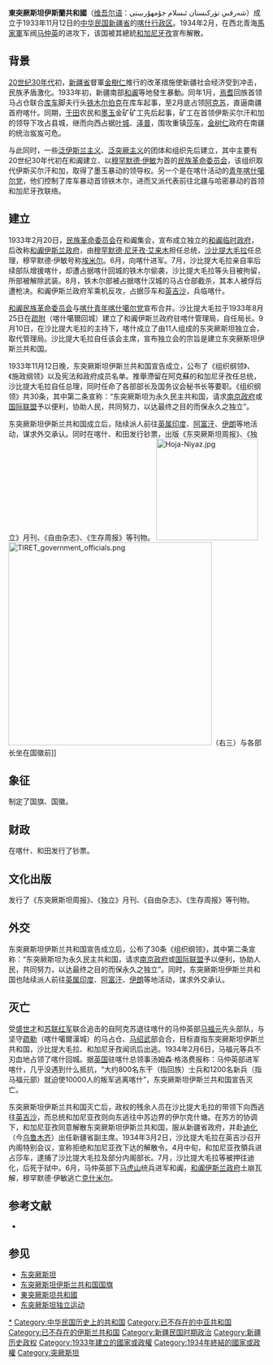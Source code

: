 {{多個問題|
{{POV|time=2017-10-26}}
{{Refimprove|time=2022-02-01T09:58:56+00:00}}
}}
{{他用|subject=1933年在新疆西南部建立的国家|other=与东突厥斯坦共和国同名或相关的内容|东突厥斯坦共和国 (消歧义)}}

{{Infobox former country
|native_name            = شەرقىي تۈركىستان ئىسلام جۇمھۇرىيىتى
|conventional_long_name = 東突厥斯坦伊斯蘭共和國
|continent              = 亚洲
|government_type        = [[伊斯兰共和国|伊斯兰共和国]]
|year_start             = 1933年
|year_end               = 1934年
|event_start            = 
|date_start             = 11月12日
|event_end              = 
|date_end               = 2月6日
|image_flag = Kokbayraq flag.svg
|flag_type              = [[東突厥斯坦共和國國旗|国旗]]
|image_coat = Emblem of East Turkestan.svg
|symbol_type = [[東突厥斯坦共和國國徽|國徽]]
|common_name = 东突厥斯坦
|national_motto = <!-- no official motto -->
|image_map              = First ETR in China.svg
|image_map_caption      = 东突厥斯坦伊斯兰共和国实际控制范围（红色部分）
|capital                = [[疏附|疏附]]
|status                 = [[历史上未被国际普遍承认国家列表|未被国际普遍承认的历史政權]]
|common_languages       = [[维吾尔语|维吾尔语]]
|religion               = [[伊斯兰教|伊斯兰教]]
|leader1                = [[和加尼牙孜|和加尼牙孜]]
|year_leader1           = 1933年-1934年
|title_leader           = 总统
|deputy1                = [[沙比提大毛拉·阿不都尔巴克|沙比提大毛拉·阿不都尔巴克]]
|year_deputy1           = 1933年-1934年
|title_deputy           = 总理
|life_span              = 
|p1                     = 新疆省 (盛世才)
|flag_p1                = Flag of Xinjiang-Shicai.svg
|s1                     = 新疆省 (盛世才)
|flag_s1                = Flag of Xinjiang-Shicai.svg
|today                  = 
}}

'''東突厥斯坦伊斯蘭共和國'''（[[维吾尔语|维吾尔语]]：شەرقىي تۈركىستان ئىسلام جۇمھۇرىيىتى）成立于1933年11月12日的[[中华民国|中华民国]][[新疆省_(中华民国)|新疆省]]的[[喀什地区|喀什行政区]]。1934年2月，在西北青海[[馬家軍|馬家軍]]军阀[[马仲英|马仲英]]的进攻下，该国被其總統[[和加尼牙孜|和加尼牙孜]]宣布解散。

== 背景 ==
[[20世纪30年代|20世纪30年代]]初，[[新疆省|新疆省]]督軍[[金樹仁|金樹仁]]推行的改革措施使新疆社会经济受到冲击，民族矛盾激化。1933年初，新疆南部[[和阗|和阗]]等地發生暴動。同年1月，[[焉耆|焉耆]]回族首领马占仓联合[[库车|库车]]脚夫行头[[铁木尔伯克|铁木尔伯克]]在库车起事，至2月底占领[[阿克苏|阿克苏]]，直逼南疆首府喀什。同期，[[于田|于田]]农民和[[墨玉|墨玉]]金矿矿工先后起事，矿工在首领伊斯买尔汗和加的领导下攻占县城，继而向西占据[[叶城|叶城]]、[[泽普|泽普]]，围攻重镇[[莎车|莎车]]，[[金树仁|金树仁]]政府在南疆的统治岌岌可危。

与此同时，一些[[泛伊斯兰主义|泛伊斯兰主义]]、[[泛突厥主义|泛突厥主义]]的团体和组织先后建立，其中主要有20世纪30年代初在和阗建立、以[[穆罕默德·伊敏|穆罕默德·伊敏]]为首的[[民族革命委员会|民族革命委员会]]，该组织取代伊斯买尔汗和加，取得了墨玉暴动的领导权。另一个是在喀什活动的[[青年喀什噶尔党|青年喀什噶尔党]]，他们控制了库车暴动首领铁木尔，进而又派代表前往北疆与哈密暴动的首领和加尼牙孜联络。

== 建立 ==
1933年2月20日，[[民族革命委员会|民族革命委员会]]在和阗集会，宣布成立独立的[[和阗伊斯兰王国|和阗临时政府]]，后改称[[和阗伊斯兰王国|和阗伊斯兰政府]]，由[[穆罕默德·尼牙孜·艾来木|穆罕默德·尼牙孜·艾来木]]担任总统，[[沙比提大毛拉|沙比提大毛拉]]任总理，穆罕默德·伊敏号称[[埃米尔|埃米尔]]。6月，向喀什进军。7月，沙比提大毛拉亲自率后续部队增援喀什，却遭占据喀什回城的铁木尔偷袭，沙比提大毛拉等头目被拘留，所部被解除武装。8月，铁木尔部被占据喀什汉城的马占仓部截杀，其本人被俘后遭枪决。和阗伊斯兰政府军乘机反攻，占据莎车和[[英吉沙|英吉沙]]，兵临喀什。

[[和阗|和阗]][[民族革命委员会|民族革命委员会]]与[[喀什|喀什]][[青年喀什噶尔党|青年喀什噶尔党]]宣布合并。沙比提大毛拉于1933年8月25日在[[疏附|疏附]]（喀什噶爾回城）建立了和阗伊斯兰政府驻喀什管理局，自任局长。9月10日，在沙比提大毛拉的主持下，喀什成立了由11人组成的东突厥斯坦独立会，取代管理局。沙比提大毛拉自任该会主席，宣布独立会的宗旨是建立东突厥斯坦伊斯兰共和国。

1933年11月12日晚，东突厥斯坦伊斯兰共和国宣告成立，公布了《组织纲领》、《施政纲领》以及宪法和政府成员名单。推舉滯留在阿克蘇的和加尼牙孜任总统，沙比提大毛拉自任总理，同时任命了各部部长及国务议会秘书长等要职。《组织纲领》共30条，其中第二条宣称：“东突厥斯坦为永久民主共和国，请求[[南京政府|南京政府]]或[[国际联盟|国际联盟]]予以便利，协助人民，共同努力，以达最终之目的而保永久之独立”。

东突厥斯坦伊斯兰共和国成立后，陆续派人前往[[英属印度|英属印度]]、[[阿富汗|阿富汗]]、[[伊朗|伊朗]]等地活动，谋求外交承认。同时在喀什、和田发行钞票，出版《东突厥斯坦周报》、《独立》月刊、《自由杂志》、《生存周报》等刊物。
[[File:Hoja-Niyaz.jpg|200xpx]]
[[File:TIRET_government_officials.png|400xpx]]（右三）与各部长坐在国徽前]]
==象征==
{{main|东突厥斯坦伊斯兰共和国国旗|东突厥斯坦伊斯兰共和国国徽}}
制定了国旗、国徽。

==财政==
在喀什、和田发行了钞票。

==文化出版==
发行了《东突厥斯坦周报》、《独立》月刊、《自由杂志》、《生存周报》等刊物。

==外交==
东突厥斯坦伊斯兰共和国宣告成立后，公布了30条《组织纲领》，其中第二条宣称：“东突厥斯坦为永久民主共和国，请求[[南京政府|南京政府]]或[[国际联盟|国际联盟]]予以便利，协助人民，共同努力，以达最终之目的而保永久之独立”。同时，东突厥斯坦伊斯兰共和国也陆续派人前往[[英属印度|英属印度]]、[[阿富汗|阿富汗]]、[[伊朗|伊朗]]等地活动，谋求外交承认。

== 灭亡 ==
受[[盛世才|盛世才]]和[[苏联红军|苏联红军]]联合追击的自阿克苏退往喀什的马仲英部[[马福元|马福元]]先头部队，与坚守[[疏勒|疏勒]]（喀什噶爾漢城）的马占仓、[[马绍武|马绍武]]部会合，目标直指东突厥斯坦伊斯兰共和国，沙比提大毛拉、和加尼牙孜闻讯后出逃。1934年2月6日，马福元等兵不刃血地占领了喀什回城。据[[英国|英国]]驻喀什总领事汤姆森·格洛费报称：马仲英部进军喀什，几乎没遇到什么抵抗，“大约800名东干（指回族）士兵和1200名新兵（指马福元部）就迫使10000人的叛军逃离喀什”，东突厥斯坦伊斯兰共和国宣告灭亡。

东突厥斯坦伊斯兰共和国灭亡后，政权的残余人员在沙比提大毛拉的带领下向西逃往[[英吉沙战役|英吉沙]]，而总统和加尼亚孜则向东逃往中苏边界的伊尔克什塘。在苏方的协调下，和加尼亚孜同意解散东突厥斯坦伊斯兰共和国，服从新疆省政府，并赴[[迪化|迪化]]（今[[乌鲁木齐|乌鲁木齐]]）出任新疆省副主席。1934年3月2日，沙比提大毛拉在英吉沙召开内阁特别会议，宣称拒绝和加尼亚孜下达的解散令。4月中旬，和加尼亚孜領兵进占莎车，逮捕了沙比提大毛拉及部分内阁部长。7月，沙比提大毛拉等被押往迪化，后死于狱中。6月，马仲英部下[[马虎山|马虎山]]统兵进军和阗，[[和阗伊斯兰王国|和阗伊斯兰政府]]土崩瓦解，穆罕默德·伊敏逃亡[[克什米尔|克什米尔]]。

== 参考文献 ==
{{Reflist}}
* {{cite book |author=厉声 |coauthors= |title=新疆历史上的短命分裂政权—“东突厥斯坦伊斯兰共和国”的覆灭 |year=2002年6月 |publisher=中国边疆史地研究2002年6月第12卷第二期 |location= |isbn= }}

== 参见 ==
* [[东突厥斯坦|东突厥斯坦]]
* [[东突厥斯坦伊斯兰共和国国旗|东突厥斯坦伊斯兰共和国国旗]]
* [[東突厥斯坦共和國|東突厥斯坦共和國]]
* [[东突厥斯坦独立运动|东突厥斯坦独立运动]]

{{中华民国割据政权}}
{{新疆行政长官}}

[[Category:东突厥斯坦伊斯兰共和国|*]]
[[Category:中华民国历史上的共和国|Category:中华民国历史上的共和国]]
[[Category:已不存在的中亚共和国|Category:已不存在的中亚共和国]]
[[Category:已不存在的伊斯兰共和国|Category:已不存在的伊斯兰共和国]]
[[Category:新疆民国时期政治|Category:新疆民国时期政治]]
[[Category:新疆历史政权|Category:新疆历史政权]]
[[Category:1933年建立的國家或政權|Category:1933年建立的國家或政權]]
[[Category:1934年終結的國家或政權|Category:1934年終結的國家或政權]]
[[Category:突厥斯坦|Category:突厥斯坦]]